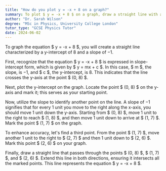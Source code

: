 ```yaml
---
title: "How do you plot y = -x + 8 on a graph?"
summary: To plot $ y = -x + 8 $ on a graph, draw a straight line with a y-intercept of 8 and a slope of -1.
author: "Dr. Sarah Wilson"
degree: "MSc in Physics, University College London"
tutor_type: "GCSE Physics Tutor"
date: 2024-06-02
---
```


To graph the equation $ y = -x + 8 $, you will create a straight line characterized by a y-intercept of $8$ and a slope of $-1$.

First, recognize that the equation $ y = -x + 8 $ is expressed in slope-intercept form, which is given by $ y = mx + c $. In this case, $ m $, the slope, is $-1$, and $ c $, the y-intercept, is $8$. This indicates that the line crosses the y-axis at the point $ (0, 8) $.

Next, plot the y-intercept on the graph. Locate the point $ (0, 8) $ on the y-axis and mark it; this serves as your starting point.

Now, utilize the slope to identify another point on the line. A slope of $-1$ signifies that for every $1$ unit you move to the right along the x-axis, you should move $1$ unit down the y-axis. Starting from $ (0, 8) $, move $1$ unit to the right to reach $ (1, 8) $, and then move $1$ unit down to arrive at $ (1, 7) $. Mark the point $ (1, 7) $ on the graph.

To enhance accuracy, let's find a third point. From the point $ (1, 7) $, move another $1$ unit to the right to $ (2, 7) $ and then $1$ unit down to $ (2, 6) $. Mark this point $ (2, 6) $ on your graph.

Finally, draw a straight line that passes through the points $ (0, 8) $, $ (1, 7) $, and $ (2, 6) $. Extend this line in both directions, ensuring it intersects all the marked points. This line represents the equation $ y = -x + 8 $.
    